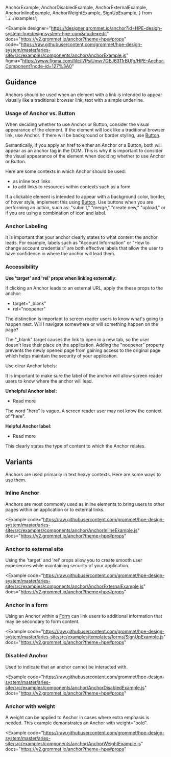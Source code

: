   AnchorExample,
  AnchorDisabledExample,
  AnchorExternalExample,
  AnchorInlineExample,
  AnchorWeightExample,
  SignUpExample,
} from '../../examples';

<Example
  designer="https://designer.grommet.io/anchor?id=HPE-design-system-hpedesignsystem-hpe-com&mode=edit"
  docs="https://v2.grommet.io/anchor?theme=hpe#props"
  code="https://raw.githubusercontent.com/grommet/hpe-design-system/master/aries-site/src/examples/components/anchor/AnchorExample.js"
  figma="https://www.figma.com/file/I7PsiUmvr7OEJ6311rBUfg/HPE-Anchor-Component?node-id=127%3A0"
>
  <AnchorExample />
</Example>

## Guidance

Anchors should be used when an element with a link is intended to appear visually like a traditional browser link, text with a simple underline.

### Usage of Anchor vs. Button

When deciding whether to use Anchor or Button, consider the visual appearance of the element. If the element will look like a traditional browser link, use Anchor. If there will be background or border styling, use [Button](/components/button).

Semantically, if you apply an href to either an Anchor or a Button, both will appear as an anchor tag in the DOM. This is why it is important to consider the visual appearance of the element when deciding whether to use Anchor or Button.

Here are some contexts in which Anchor should be used:

- as inline text links
- to add links to resources within contexts such as a form

If a clickable element is intended to appear with a background color, border, of hover style, implement this using [Button](/components/button). Use buttons when you are performing an action, such as: "submit," "merge," "create new," "upload," or if you are using a combination of icon and label.

### Anchor Labeling

It is important that your anchor clearly states to what content the anchor leads. For example, labels such as "Account Information" or "How to change account credentials" are both effective labels that allow the user to have confidence in where the anchor will lead them.

### Accessibility

**Use 'target' and 'rel' props when linking externally:**

If clicking an Anchor leads to an external URL, apply the these props to the anchor:

- target="\_blank"
- rel="noopener"

The distinction is important to screen reader users to know what's going to happen next. Will I navigate somewhere or will something happen on the page?

The "\_blank" target causes the link to open in a new tab, so the user doesn't lose their place on the application. Adding the "noopener" property prevents the newly opened page from gaining access to the original page which helps maintain the security of your application.

Use clear Anchor labels:

It is important to make sure the label of the anchor will allow screen reader users to know where the anchor will lead.

**Unhelpful Anchor label:**

- Read more <GrommetAnchor label="here" />

The word "here" is vague. A screen reader user may not know the context of "here".

**Helpful Anchor label:**

- Read more <GrommetAnchor label="Anchor documentation" />

This clearly states the type of content to which the Anchor relates.

## Variants

Anchors are used primarily in text heavy contexts. Here are some ways
to use them.

### Inline Anchor

Anchors are most commonly used as inline elements to bring users to other pages within an application or to external links.

<Example
  code="https://raw.githubusercontent.com/grommet/hpe-design-system/master/aries-site/src/examples/components/anchor/AnchorInlineExample.js"
  docs="https://v2.grommet.io/anchor?theme=hpe#props"
>
  <AnchorInlineExample />
</Example>

### Anchor to external site

Using the 'target' and 'rel' props allow you to create smooth user experiences while maintaining security of your application.

<Example
  code="https://raw.githubusercontent.com/grommet/hpe-design-system/master/aries-site/src/examples/components/anchor/AnchorExternalExample.js"
  docs="https://v2.grommet.io/anchor?theme=hpe#props"
>
  <AnchorExternalExample />
</Example>

### Anchor in a form

Using an Anchor within a [Form](/templates/forms) can link users to additional information that may be secondary to form content.

<Example
  code="https://raw.githubusercontent.com/grommet/hpe-design-system/master/aries-site/src/examples/templates/forms/SignUpExample.js"
  docs="https://v2.grommet.io/anchor?theme=hpe#props"
>
  <SignUpExample />
</Example>

### Disabled Anchor

Used to indicate that an anchor cannot be interacted with.

<Example
  code="https://raw.githubusercontent.com/grommet/hpe-design-system/master/aries-site/src/examples/components/anchor/AnchorDisabledExample.js"
  docs="https://v2.grommet.io/anchor?theme=hpe#props"
>
  <AnchorDisabledExample />
</Example>

### Anchor with weight

A weight can be applied to Anchor in cases where extra emphasis is needed. This example demonstrates an Anchor with weight="bold".

<Example
  code="https://raw.githubusercontent.com/grommet/hpe-design-system/master/aries-site/src/examples/components/anchor/AnchorWeightExample.js"
  docs="https://v2.grommet.io/anchor?theme=hpe#props"
>
  <AnchorWeightExample />
</Example>
